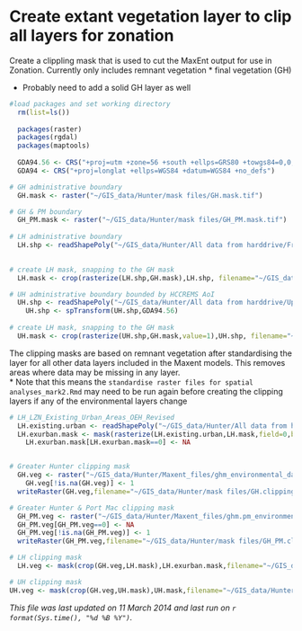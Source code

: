 Create extant vegetation layer to clip all layers for zonation
========================================================

Create a clippling mask that is used to cut the MaxEnt output for use in Zonation.  Currently only includes remnant vegetation 
* final vegetation (GH)

* Probably need to add a solid GH layer as well 

```r
#load packages and set working directory
  rm(list=ls())
  
  packages(raster)
  packages(rgdal)
  packages(maptools)
  
  GDA94.56 <- CRS("+proj=utm +zone=56 +south +ellps=GRS80 +towgs84=0,0,0,0,0,0,0 +units=m +no_defs")
  GDA94 <- CRS("+proj=longlat +ellps=WGS84 +datum=WGS84 +no_defs")

# GH administrative boundary
  GH.mask <- raster("~/GIS_data/Hunter/mask files/GH.mask.tif")

# GH & PM boundary
  GH_PM.mask <- raster("~/GIS_data/Hunter/mask files/GH_PM.mask.tif")
  
# LH administrative boundary
  LH.shp <- readShapePoly("~/GIS_data/Hunter/All data from harddrive/From DO/OEH_Lower_Hunter_18122012/Administrative/LHRS_Study_Area.shp", proj4=GDA94.56)

  
# create LH mask, snapping to the GH mask
  LH.mask <- crop(rasterize(LH.shp,GH.mask),LH.shp, filename="~/GIS_data/Hunter/mask files/LH.mask.tif",format="GTiff",overwrite=T)

# UH administrative boundary bounded by HCCREMS AoI
  UH.shp <- readShapePoly("~/GIS_data/Hunter/All data from harddrive/Upper Hunter Strategic Assessment Review/AoI/UHSA_StudyArea_within_HCCREMS.shp",proj4=GDA94)
    UH.shp <- spTransform(UH.shp,GDA94.56)
  
# create LH mask, snapping to the GH mask
  UH.mask <- crop(rasterize(UH.shp,GH.mask,value=1),UH.shp, filename="~/GIS_data/Hunter/mask files/UH_HCCREMS.mask.tif",format="GTiff",overwrite=T)

```

The clipping masks are based on remnant vegetation after standardising the layer for all other data layers included in the Maxent models.  This removes areas where data may be missing in any layer.  
* Note that this means the `standardise raster files for spatial analyses_mark2.Rmd` may need to be run again before creating the clipping layers if any of the environmental layers change

```r
# LH_LZN_Existing_Urban_Areas_OEH_Revised
  LH.existing.urban <- readShapePoly("~/GIS_data/Hunter/All data from harddrive/From OEH/Raw data for RGP report/LH_LZN_Existing_Urban_Areas_OEH_Revised.shp")
  LH.exurban.mask <- mask(rasterize(LH.existing.urban,LH.mask,field=0,background=1),LH.mask)
    LH.exurban.mask[LH.exurban.mask==0] <- NA


# Greater Hunter clipping mask
  GH.veg <- raster("~/GIS_data/Hunter/Maxent_files/ghm_environmental_data/standardised_rasters/final_vegetation.asc",crs=GDA94.56)
    GH.veg[!is.na(GH.veg)] <- 1
  writeRaster(GH.veg,filename="~/GIS_data/Hunter/mask files/GH.clipping.mask.tif",format="GTiff",overwrite=T)

# Greater Hunter & Port Mac clipping mask
  GH_PM.veg <- raster("~/GIS_data/Hunter/Maxent_files/ghm.pm_environmental_data/standardised_rasters/final_vegetation.asc",crs=GDA94.56)
  GH_PM.veg[GH_PM.veg==0] <- NA  
  GH_PM.veg[!is.na(GH_PM.veg)] <- 1
  writeRaster(GH_PM.veg,filename="~/GIS_data/Hunter/mask files/GH_PM.clipping.mask.tif",format="GTiff",overwrite=T)

# LH clipping mask
  LH.veg <- mask(crop(GH.veg,LH.mask),LH.exurban.mask,filename="~/GIS_data/Hunter/mask files/LH.clipping.mask.tif",format="GTiff",overwrite=T)

# UH clipping mask
UH.veg <- mask(crop(GH.veg,UH.mask),UH.mask,filename="~/GIS_data/Hunter/mask files/UH_HCCREMS.clipping.mask.tif",format="GTiff",overwrite=T)

```


*This file was last updated on 11 March 2014 and last run on `r format(Sys.time(), "%d %B %Y")`.*